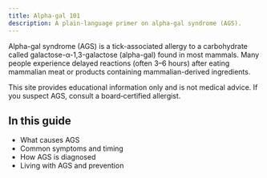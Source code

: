 ```yaml
---
title: Alpha-gal 101
description: A plain-language primer on alpha-gal syndrome (AGS).
---
```




<TopicLayout title="Alpha-gal 101" description="A plain-language primer on alpha-gal syndrome (AGS).">

Alpha-gal syndrome (AGS) is a tick-associated allergy to a carbohydrate
called galactose-α-1,3-galactose (alpha-gal) found in most mammals. Many
people experience delayed reactions (often 3–6 hours) after eating mammalian
meat or products containing mammalian-derived ingredients.

This site provides educational information only and is not medical advice. If
you suspect AGS, consult a board‑certified allergist.

## In this guide

- What causes AGS
- Common symptoms and timing
- How AGS is diagnosed
- Living with AGS and prevention

</TopicLayout>
